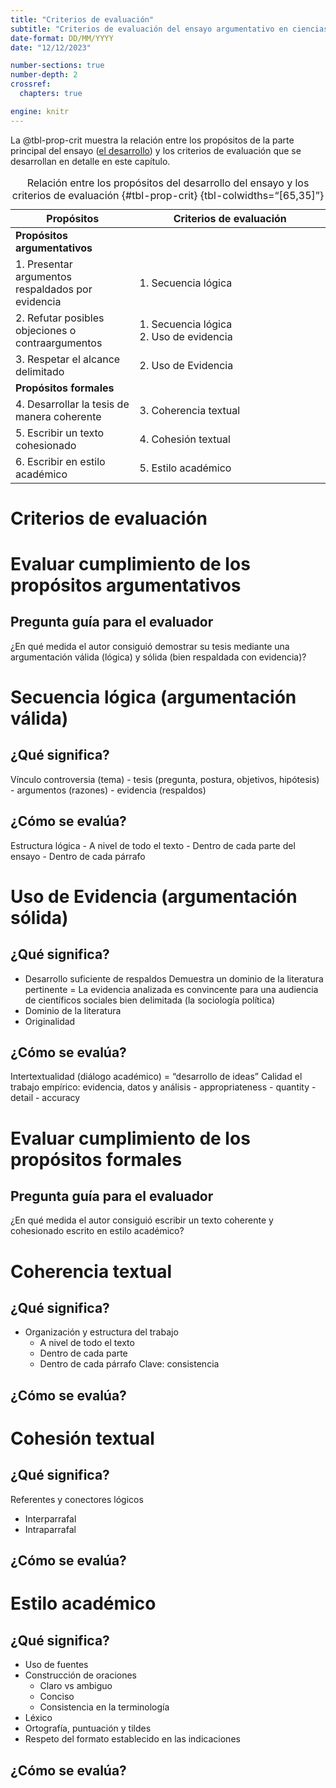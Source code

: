```yaml
---
title: "Criterios de evaluación"
subtitle: "Criterios de evaluación del ensayo argumentativo en ciencias sociales"
date-format: DD/MM/YYYY
date: "12/12/2023"

number-sections: true
number-depth: 2
crossref:
  chapters: true

engine: knitr
---
```


La @tbl-prop-crit muestra la relación entre los propósitos de la parte principal del ensayo ([el desarrollo](/ensayo/01-ensayo.qmd)) y los criterios de evaluación que se desarrollan en detalle en este capítulo.

| Propósitos                   | Criterios de evaluación                      |
|------------------------------|----------------------------------------------|
| **Propósitos argumentativos**    |                                              |
| 1. Presentar argumentos respaldados por evidencia    | 1. Secuencia lógica                          |
| 2. Refutar posibles objeciones o contraargumentos     | 1. Secuencia lógica <br> 2. Uso de evidencia     |
| 3. Respetar el alcance delimitado     | 2. Uso de Evidencia                          |
| **Propósitos formales**           |                                              |
| 4. Desarrollar la tesis de manera coherente      | 3. Coherencia textual                       |
| 5. Escribir un texto cohesionado   | 4. Cohesión textual                          |
| 6. Escribir en estilo académico  | 5. Estilo académico                         |

: Relación entre los propósitos del desarrollo del ensayo y los criterios de evaluación {#tbl-prop-crit} {tbl-colwidths="\[65,35\]"}



# Criterios de evaluación {.unnumbered}

# Evaluar cumplimiento de los propósitos argumentativos {.unnumbered}

::: callout-tip
## Pregunta guía para el evaluador 
¿En qué medida el autor consiguió demostrar su tesis mediante una argumentación válida (lógica) y sólida (bien respaldada con evidencia)?
:::

# Secuencia lógica (argumentación válida)

## ¿Qué significa?

Vínculo controversia (tema) - tesis (pregunta, postura, objetivos, hipótesis) - argumentos (razones) - evidencia (respaldos)

## ¿Cómo se evalúa?

Estructura lógica
- A nivel de todo el texto
- Dentro de cada parte del ensayo
- Dentro de cada párrafo

# Uso de Evidencia (argumentación sólida)

## ¿Qué significa?

- Desarrollo suficiente de respaldos
Demuestra un dominio de la literatura pertinente = La evidencia analizada es convincente para una audiencia de científicos sociales bien delimitada (la sociología política)
- Dominio de la literatura
- Originalidad

## ¿Cómo se evalúa? 
Intertextualidad (diálogo académico) = "desarrollo de ideas"
Calidad el trabajo empírico: evidencia, datos y análisis
- appropriateness
- quantity
- detail
- accuracy

# Evaluar cumplimiento de los propósitos formales {.unnumbered}

::: callout-tip
## Pregunta guía para el evaluador
¿En qué medida el autor consiguió escribir un texto coherente y cohesionado escrito en estilo académico?
:::

# Coherencia textual

## ¿Qué significa?
- Organización y estructura del trabajo
	- A nivel de todo el texto
	- Dentro de cada parte
	- Dentro de cada párrafo
Clave: consistencia

## ¿Cómo se evalúa?

# Cohesión textual

## ¿Qué significa?
Referentes y conectores lógicos

- Interparrafal
- Intraparrafal

## ¿Cómo se evalúa?


# Estilo académico

## ¿Qué significa?
- Uso de fuentes
- Construcción de oraciones
	- Claro vs ambiguo
	- Conciso
	- Consistencia en la terminología
- Léxico
- Ortografía, puntuación y tildes
- Respeto del formato establecido en las indicaciones

## ¿Cómo se evalúa?



